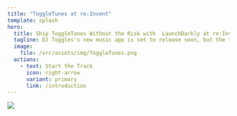 ```yaml
---
title: "ToggleTunes at re:Invent"
template: splash
hero:
  title: Ship ToggleTunes Without the Risk with  LaunchDarkly at re:Invent!
  tagline: DJ Toggles's new music app is set to release soon, but the ticket queue is backed up.  Can you help save the day and ship ToggleTunes in time?
  image:
    file: /src/assets/img/ToggleTunes.png
  actions:
    - text: Start the Track
      icon: right-arrow
      variant: primary
      link: /introduction
---
```


<div className="grid mx-auto">
  <div key="1" className="flex justify-center items-center featurecards">
    <img
      src="/src/assets/img/ToggleTunesFinal.png"
      className="max-w-full max-h-full "
      role="img"
    />
  </div>
</div>
